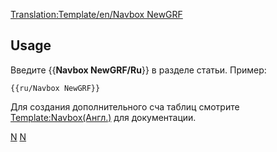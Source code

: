 <noinclude>[[Translation:Template/en/Navbox NewGRF]]</noinclude><noinclude></noinclude>{{en/Navbox|navbar = off
|state = off

|name  = NewGRF/Ru
|group1 = NewGRF/Ru
|list1  = {{en/Nowrap begin}} [[ru/Manual/NewGRF|Общая Документация]] <!--[[NewGRF Documentation]]
                 -->{{en/·w}} [[en/NewGRF Features|Особенности(англ.)]] <!--
                 -->{{en/·w}} [[ru/Попробовать сделать NewGRF|Попробовать сделать NewGRF]] <!--
                 -->{{en/·w}} [[ru/Manual/NewGRF#.D0.90.D0.BA.D1.82.D0.B8.D0.B2.D0.B8.D1.80.D0.BE.D0.B2.D0.B0.D0.BD.D0.B8.D0.B5_NewGRFs|Настройки]] <!--
                 -->{{en/·w}} [[ru/Community/NewGRF/Main Page|Список NewGRF]] <!--
                 -->{{en/·w}} [[ru/Archive/Lists/NewGRF сеты|Список некоторых наборов NewGRF]]<!--
                 -->{{en/·w}} [[ru/Archive/Community/ЧЗВ NewGRF|FAQ]] {{en/Nowrap end}}
}}
<noinclude>
==Usage==
Введите  <nowiki>{{</nowiki>'''Navbox NewGRF/Ru'''<nowiki>}}</nowiki> в разделе статьи. Пример:
<pre>{{ru/Navbox NewGRF}}</pre>

Для создания дополнительного сча таблиц смотрите [[Template:en/Navbox|Template:Navbox(Англ.)]]  для документации.
[[Category:ru/Шаблоны|N]][[Category:ru/Навигация|N]]
</noinclude>